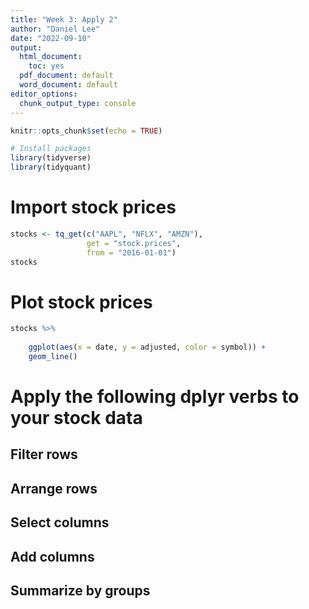 ```yaml
---
title: "Week 3: Apply 2"
author: "Daniel Lee"
date: "2022-09-10"
output:
  html_document: 
    toc: yes
  pdf_document: default
  word_document: default
editor_options: 
  chunk_output_type: console
---
```


```r
knitr::opts_chunk$set(echo = TRUE)

# Install packages
library(tidyverse)
library(tidyquant)
```

# Import stock prices

```r
stocks <- tq_get(c("AAPL", "NFLX", "AMZN"),
                 get = "stock.prices",
                 from = "2016-01-01")
stocks
```

# Plot stock prices

```r
stocks %>%
    
    ggplot(aes(x = date, y = adjusted, color = symbol)) +
    geom_line()
```





########################################################
# Apply the following dplyr verbs to your stock data
#########################################################

## Filter rows


## Arrange rows


## Select columns


## Add columns


## Summarize by groups








